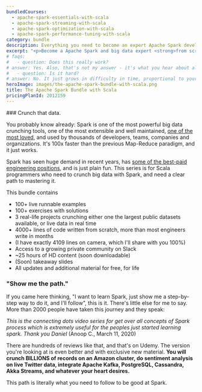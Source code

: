 ```yaml
---
bundledCourses:
  - apache-spark-essentials-with-scala
  - apache-spark-streaming-with-scala
  - apache-spark-optimization-with-scala
  - apache-spark-performance-tuning-with-scala
category: bundle
description: Everything you need to become an expert Apache Spark developer. Master Spark with Scala and big data through clear lessons, practical exercises, and a smooth learning curve. Ideal for those with some programming experience, this bundle will take you from zero to hero.
excerpt: "<p>Become a Apache Spark and big data expert <strong>from scratch</strong> with our <strong>all-inclusive course bundle</strong>: master everything you need using Scala in one complete package, at a discount</p>"
# faqs:
#   - question: Does this really work?
# answer: Yes. Also, that's not my answer - it's what you hear about all the Rock the JVM material from thousands of people now working at Apple, UniCredit, Adobe, Uber and other successful companies and teams around the world.
#   - question: Is it hard?
# answer: No. It just grows in difficulty in time, proportional to your work. I only require that you've programmed before in some other language and you know some general fundamentals. At the end of the series, you will look back to the advanced pieces and you'll go like "Huh. That would have been pretty tough if I tried that on my own."
heroImage: images/the-apache-spark-bundle-with-scala.png
title: The Apache Spark Bundle with Scala
pricingPlanId: 2012159
---
```



<CourseLayout>
<Fragment slot="goal">
### Crunch that data.

You probably know already: Spark is one of the most powerful big data crunching tools, one of the most extensible and well maintained, [one of the most loved](https://insights.stackoverflow.com/survey/2019#technology-_-most-loved-dreaded-and-wanted-other-frameworks-libraries-and-tools), and used by thousands of developers, teams, companies and organizations. It's 100x faster than the previous Map-Reduce paradigm, and it just works.

Spark has seen huge demand in recent years, has [some of the best-paid engineering positions](https://www.payscale.com/research/US/Skill=Apache_Spark/Salary), and is just plain fun. This series is for Scala programmers who need to crunch big data with Spark, and need a clear path to mastering it.

This bundle contains

- 100+ live runnable examples
- 100+ exercises with solutions
- 3 real-life projects crunching either one the largest public datasets available, or live data in real time
- 4000+ lines of code written from scratch, more than most engineers write in months
- (I have exactly 4109 lines on camera, which I'll share with you 100%)
- Access to a growing private community on Slack
- ~25 hours of HD content (soon downloadable)
- (Soon) takeaway slides
- All updates and additional material for free, for life

### "Show me the path."

If you came here thinking, "I want to learn Spark, just show me a step-by-step way to do it, and I'll follow", this is it. There's little else for me to say. More than 2000 people have taken this journey and they speak:

_This is the connecting dots video series for get over all concepts of Spark process which is extremely useful for the peoples just started learning spark. Thank you Daniel_
(Anoop C., March 11, 2020)

There are hundreds of reviews like that, and that's on Udemy. The version you're looking at is even better and with exclusive new material. **You will crunch BILLIONS of records on an Amazon cluster, do sentiment analysis on live Twitter data, integrate Apache Kafka, PostgreSQL, Cassandra, Akka Streams, and whatever your heart desires.**

This path is literally what you need to follow to be good at Spark.

</Fragment>
</CourseLayout>
